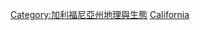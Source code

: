 {{Commonscat|Geography of California}}

[[Category:加利福尼亞州地理與生態|Category:加利福尼亞州地理與生態]]
[[Category:美國各州地理|California]]